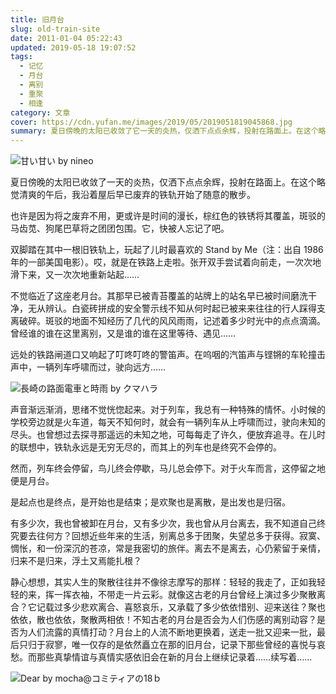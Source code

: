 ```yaml
---
title: 旧月台
slug: old-train-site
date: 2011-01-04 05:22:43
updated: 2019-05-18 19:07:52
tags:
  - 记忆
  - 月台
  - 离别
  - 重聚
  - 相逢
category: 文章
cover: https://cdn.yufan.me/images/2019/05/2019051819045868.jpg
summary: 夏日傍晚的太阳已收敛了它一天的炎热，仅洒下点点余辉，投射在路面上。在这个略觉清爽的午后，我沿着屋后早已废弃的铁轨开始了随意的散步。
---
```


![甘い甘い by  nineo](https://cdn.yufan.me/images/2019/05/2019051819045635.jpg)

<MusicPlayer netease={287035} />

夏日傍晚的太阳已收敛了一天的炎热，仅洒下点点余辉，投射在路面上。在这个略觉清爽的午后，我沿着屋后早已废弃的铁轨开始了随意的散步。

也许是因为将之废弃不用，更或许是时间的漫长，棕红色的铁锈将其覆盖，斑驳的马齿苋、狗尾巴草将之团团包围。它，快被人忘记了吧。

双脚踏在其中一根旧铁轨上，玩起了儿时最喜欢的 Stand by Me（注：出自 1986 年的一部美国电影）。哎，就是在铁路上走啦。张开双手尝试着向前走，一次次地滑下来，又一次次地重新站起……

不觉临近了这座老月台。其那早已被青苔覆盖的站牌上的站名早已被时间磨洗干净，无从辨认。白瓷砖拼成的安全警示线不知从何时起已被来来往往的行人踩得支离破碎。斑驳的地面不知经历了几代的风风雨雨，记述着多少时光中的点点滴滴。曾经谁的谁在这里离别，又是谁的谁在这里等待、遇见……

远处的铁路闸道口又响起了叮咚叮咚的警笛声。在呜咽的汽笛声与铿锵的车轮撞击声中，一辆列车呼啸而过，驶向远方……

![長崎の路面電車と時雨 by  クマハラ](https://cdn.yufan.me/images/2019/05/2019051819045868.jpg)

声音渐远渐消，思绪不觉恍惚起来。对于列车，我总有一种特殊的情怀。小时候的学校旁边就是火车道，每天不知何时，就会有一辆列车从上呼啸而过，驶向未知的尽头。也曾想过去探寻那遥远的未知之地，可每每走了许久，便放弃追寻。在儿时的联想中，铁轨永远是无穷无尽的，而其上的列车也是终究不会停的。

然而，列车终会停留，鸟儿终会停歇，马儿总会停下。对于火车而言，这停留之地便是月台。

是起点也是终点，是开始也是结束；是欢聚也是离散，是出发也是归宿。

有多少次，我也曾被卸在月台，又有多少次，我也曾从月台离去，我不知道自己终究要去往何方？回想近些年来的生活，别离总多于团聚，失望总多于获得。寂寞、惆怅，和一份深沉的苍凉，常是我密切的旅伴。离去不是离去，心仍萦留于亲情，归来不是归来，浮土又焉能扎根？

静心想想，其实人生的聚散往往并不像徐志摩写的那样：轻轻的我走了，正如我轻轻的来，挥一挥衣袖，不带走一片云彩。就像这古老的月台曾经上演过多少聚散离合？它记载过多少悲欢离合、喜怒哀乐，又承载了多少依依惜别、迎来送往？聚也依依，散也依依，聚散两相依！不知古老的月台是否会为人们伤感的离别动容？是否为人们流露的真情打动？月台上的人流不断地更换着，送走一批又迎来一批，最后只归于寂寥，唯一仅存的是依然矗立在那的旧月台，记录下那些曾经的喜悦与哀愁。而那些真挚情谊与真情实感依旧会在新的月台上继续记录着……续写着……

![Dear by  mocha@コミティアの18ｂ](https://cdn.yufan.me/images/2019/05/2019051819050372.jpg)

